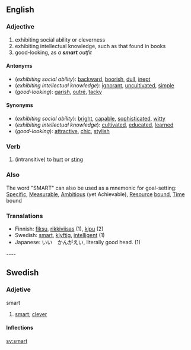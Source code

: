 ==English==
===Adjective===
# exhibiting social ability or cleverness 
# exhibiting intellectual knowledge, such as that found in books
# good-looking, as ''a '''smart''' outfit''
====Antonyms====
* (''exhibiting social ability''): [[backward]], [[boorish]], [[dull]], [[inept]]
* (''exhibiting intellectual knowledge''): [[ignorant]], [[uncultivated]], [[simple]]
* (''good-looking''): [[garish]], [[outré]], [[tacky]]
====Synonyms====
* (''exhibiting social ability''): [[bright]], [[capable]], [[sophisticated]], [[witty]]
* (''exhibiting intellectual knowledge''): [[cultivated]], [[educated]], [[learned]]
* (''good-looking''): [[attractive]], [[chic]], [[stylish]]
===Verb===
# (intransitive) to [[hurt]] or [[sting]]
===Also===
The word "SMART" can also be used as a mnemonic for goal-setting: [[Specific]], [[Measurable]], [[Ambitious]] (yet Achievable), [[Resource]] [[bound]], [[Time]] bound

===Translations===
*Finnish: [[fiksu]], [[rikkiviisas]] (1), [[kipu]] (2)
*Swedish: [[smart#Swedish|smart]], [[klyftig]], [[intelligent]] (1)
*Japanese: いい　かんがえい, literally good head. (1)

----	 
==Swedish==	 
===Adjetive===	 
;smart	 
#[[smart]]; [[clever]]	 

====Inflections====	 
{{sv-adj|smart|smart|smarte|smarta|smartare|smartaste|smartaste|smartast}}
[[sv:smart]]